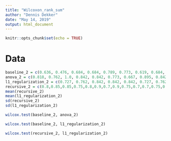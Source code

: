 ```yaml
---
title: "Wilcoxon_rank_sum"
author: "Dennis Dekker"
date: "May 14, 2019"
output: html_document
---
```


```r
knitr::opts_chunk$set(echo = TRUE)
```


# Data
```r
baseline_2 = c(0.636, 0.476, 0.684, 0.684, 0.789, 0.773, 0.619, 0.684, 0.684, 0.684, 0.636, 0.619, 0.789, 0.684, 0.789)
anova_2 = c(0.818, 0.762, 1.0, 0.842, 0.842, 0.773, 0.667, 0.895, 0.842, 0.737, 0.773, 0.667, 0.895, 0.789, 0.737)
l1_regularization_2 = c(0.727, 0.762, 0.842, 0.842, 0.842, 0.727, 0.762, 0.947, 0.842, 0.842, 0.773, 0.667, 0.947, 0.895, 0.842)
recursive_2 = c(0.8,0.85,0.85,0.75,0.8,0.9,0.7,0.9,0.75,0.7,0.7,0.75,0.85,0.8,0.85)
mean(recursive_2)
mean(l1_regularization_2)
sd(recursive_2)
sd(l1_regularization_2)
```

```r
wilcox.test(baseline_2, anova_2) 
```
```r
wilcox.test(baseline_2, l1_regularization_2) 
```

```r
wilcox.test(recursive_2, l1_regularization_2) 
```